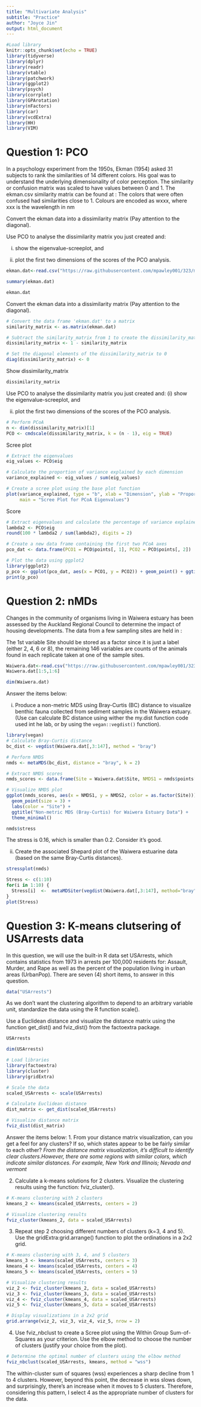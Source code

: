 ---
title: "Multivariate Analysis"
subtitle: "Practice"
author: "Joyce Jin"
output: html_document
---


```{r setup, include=FALSE}
#Load library
knitr::opts_chunk$set(echo = TRUE)
library(tidyverse)
library(dplyr)
library(readr)
library(vtable)
library(patchwork)
library(ggplot2)
library(psych)
library(corrplot)
library(GPArotation)
library(nFactors)
library(car)
library(vcdExtra)
library(HH)
library(VIM)
```


# Question 1: PCO
In a psychology experiment from the 1950s, Ekman (1954) asked 31 subjects to rank the similarities of 14 different colors. His goal was to understand the underlying dimensionality of color perception. The similarity or confusion matrix was scaled to have values between 0 and 1. The ekman.csv similarity matrix can be found at :
The colors that were often confused had similarities close to 1. Colours are encoded as wxxx, where xxx is the wavelength in nm

Convert the ekman data into a dissimilarity matrix (Pay attention to the diagonal).

Use PCO to analyse the dissimilarity matrix you just created and:

(i) show the eigenvalue-screeplot, and

(ii) plot the first two dimensions of the scores of the PCO analysis.
```{r}
ekman.dat<-read.csv("https://raw.githubusercontent.com/mpawley001/323/main/ekman.csv")
```

```{r}
summary(ekman.dat)
```

```{r}
ekman.dat
```
Convert the ekman data into a dissimilarity matrix (Pay attention to the diagonal).
```{r}
# Convert the data frame 'ekman.dat' to a matrix
similarity_matrix <- as.matrix(ekman.dat)

# Subtract the similarity_matrix from 1 to create the dissimilarity_matrix
dissimilarity_matrix <- 1 - similarity_matrix

# Set the diagonal elements of the dissimilarity_matrix to 0
diag(dissimilarity_matrix) <- 0

```

Show dissimilarity_matrix
```{r}
dissimilarity_matrix 
```
Use PCO to analyse the dissimilarity matrix you just created and:
(i) show the eigenvalue-screeplot, and

(ii) plot the first two dimensions of the scores of the PCO analysis.
```{r}
# Perform PCoA
n <- dim(dissimilarity_matrix)[1]
PCO <- cmdscale(dissimilarity_matrix, k = (n - 1), eig = TRUE)
```
Scree plot

```{r}
# Extract the eigenvalues
eig_values <- PCO$eig

# Calculate the proportion of variance explained by each dimension
variance_explained <- eig_values / sum(eig_values)

# Create a scree plot using the base plot function
plot(variance_explained, type = "b", xlab = "Dimension", ylab = "Proportion of Variance Explained",
     main = "Scree Plot for PCoA Eigenvalues")

```

Score
```{r}
# Extract eigenvalues and calculate the percentage of variance explained
lambda2 <- PCO$eig
round(100 * lambda2 / sum(lambda2), digits = 2)

# Create a new data frame containing the first two PCoA axes
pco_dat <- data.frame(PCO1 = PCO$points[, 1], PCO2 = PCO$points[, 2])

# Plot the data using ggplot2
library(ggplot2)
p_pco <- ggplot(pco_dat, aes(x = PCO1, y = PCO2)) + geom_point() + ggtitle("PCoA Plot")
print(p_pco)
```



# Question 2: nMDs

Changes in the community of organisms living in Waiwera estuary has been assessed by the Auckland Regional Council to determine the impact of housing developments. The data from a few sampling sites are held in :

The 1st variable Site should be stored as a factor since it is just a label (either 2, 4, 6 or 8), the remaining 146 variables are counts of the animals found in each replicate taken at one of the sample sites.
```{r}
Waiwera.dat<-read.csv("https://raw.githubusercontent.com/mpawley001/323/main/WaiweraEstData.csv")
Waiwera.dat[1:5,1:6]
```
```{r}
dim(Waiwera.dat)
```

Answer the items below:

(i) Produce a non-metric MDS using Bray-Curtis (BC) distance to visualize benthic fauna collected from sediment samples in the Waiwera estuary. (Use can calculate BC distance using wither the my.dist function code used int he lab, or by using the `vegan::vegdist()` function).
```{r}
library(vegan)
# Calculate Bray-Curtis distance
bc_dist <- vegdist(Waiwera.dat[,3:147], method = "bray")

# Perform NMDS
nmds <- metaMDS(bc_dist, distance = "bray", k = 2)

# Extract NMDS scores
nmds_scores <- data.frame(Site = Waiwera.dat$Site, NMDS1 = nmds$points[, 1], NMDS2 = nmds$points[, 2])

# Visualize NMDS plot
ggplot(nmds_scores, aes(x = NMDS1, y = NMDS2, color = as.factor(Site))) +
  geom_point(size = 3) +
  labs(color = "Site") +
  ggtitle("Non-metric MDS (Bray-Curtis) for Waiwera Estuary Data") +
  theme_minimal()

```

```{r}
nmds$stress
```
The stress is 0.16, which is smaller than 0.2. Consider it's good.


(ii) Create the associated Shepard plot of the Waiwera estuarine data (based on the same Bray-Curtis distances).

```{r}
stressplot(nmds)
```

```{r}
Stress <- c(1:10)
for(i in 1:10) {
  Stress[i]  <-  metaMDSiter(vegdist(Waiwera.dat[,3:147], method="bray"), k = i,trace = FALSE)$stress
}
plot(Stress)
```



# Question 3: K-means clutsering of USArrests data

In this question, we will use the built-in R data set USArrests, which contains statistics from 1973 in arrests per 100,000 residents for: Assault, Murder, and Rape as well as the percent of the population living in urban areas (UrbanPop). There are seven (4) short items, to answer in this question.
```{r}
data("USArrests")
```

As we don’t want the clustering algorithm to depend to an arbitrary variable unit, standardize the data using the R function scale().

Use a Euclidean distance and visualize the distance matrix using the function get_dist() and fviz_dist() from the factoextra package.

```{r}
USArrests
```
```{r}
dim(USArrests)
```
```{r}
# Load libraries
library(factoextra)
library(cluster)
library(gridExtra)

# Scale the data
scaled_USArrests <- scale(USArrests)

# Calculate Euclidean distance
dist_matrix <- get_dist(scaled_USArrests)

# Visualize distance matrix
fviz_dist(dist_matrix)
```


Answer the items below:
1. From your distance matrix visualization, can you get a feel for any clusters? If so, which states appear to be be fairly similar to each other?
*From the distance matrix visualization, it's difficult to identify clear clusters.However, there are some regions with similar colors, which indicate similar distances. For example, New York and Illinois; Nevada and vermont *


2. Calculate a k-means solutions for 2 clusters. Visualize the clustering results using the function: fviz_cluster().

```{r}
# K-means clustering with 2 clusters
kmeans_2 <- kmeans(scaled_USArrests, centers = 2)

# Visualize clustering results
fviz_cluster(kmeans_2, data = scaled_USArrests)

```

3. Repeat step 2 choosing different numbers of clusters (k=3, 4 and 5). Use the gridExtra:grid.arrange() function to plot the ordinations in a 2x2 grid.

```{r fig.width =8}
# K-means clustering with 3, 4, and 5 clusters
kmeans_3 <- kmeans(scaled_USArrests, centers = 3)
kmeans_4 <- kmeans(scaled_USArrests, centers = 4)
kmeans_5 <- kmeans(scaled_USArrests, centers = 5)

# Visualize clustering results
viz_2 <- fviz_cluster(kmeans_2, data = scaled_USArrests)
viz_3 <- fviz_cluster(kmeans_3, data = scaled_USArrests)
viz_4 <- fviz_cluster(kmeans_4, data = scaled_USArrests)
viz_5 <- fviz_cluster(kmeans_5, data = scaled_USArrests)

# Display visualizations in a 2x2 grid
grid.arrange(viz_2, viz_3, viz_4, viz_5, nrow = 2)

```


4. Use fviz_nbclust to create a Scree plot using the Within Group Sum-of-Squares as your criterion. Use the elbow method to choose the number of clusters (justify your choice from the plot).


```{r}
# Determine the optimal number of clusters using the elbow method
fviz_nbclust(scaled_USArrests, kmeans, method = "wss")

```


The within-cluster sum of squares (wss) experiences a sharp decline from 1 to 4 clusters. However, beyond this point, the decrease in wss slows down, and surprisingly, there's an increase when it moves to 5 clusters. Therefore, considering this pattern, I select 4 as the appropriate number of clusters for the data. 







